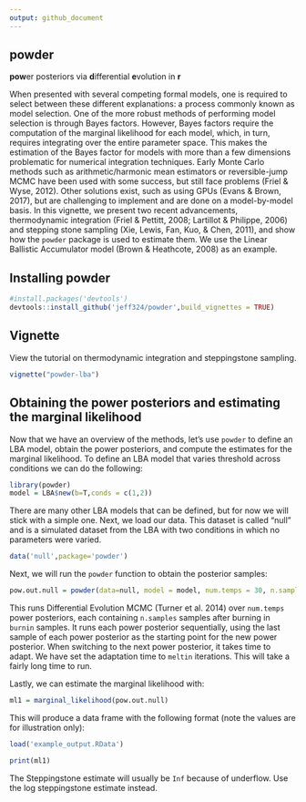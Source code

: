 ```yaml
---
output: github_document
---
```


<!-- README.md is generated from README.Rmd. Please edit that file -->

## powder
**pow**er posteriors via **d**ifferential **e**volution in **r**

When presented with several competing formal models, one is required to select between these different explanations: a process commonly known as model selection. One of the more robust methods of performing model selection is through Bayes factors. However, Bayes factors require the computation of the marginal likelihood for each model, which, in turn, requires integrating over the entire parameter space. This makes the estimation of the Bayes factor for models with more than a few dimensions problematic for numerical integration techniques. Early Monte Carlo methods such as arithmetic/harmonic mean estimators or reversible-jump MCMC have been used with some success, but still face problems (Friel & Wyse, 2012). Other solutions exist, such as using GPUs (Evans & Brown, 2017), but are challenging to implement and are done on a model-by-model basis. In this vignette, we present two recent advancements, thermodynamic integration (Friel & Pettitt, 2008; Lartillot & Philippe, 2006) and stepping stone sampling (Xie, Lewis, Fan, Kuo, & Chen, 2011), and show how the `powder` package is used to estimate them. We use the Linear Ballistic Accumulator model (Brown & Heathcote, 2008) as an example.

## Installing powder

```r
#install.packages('devtools')
devtools::install_github('jeff324/powder',build_vignettes = TRUE)
```

## Vignette

View the tutorial on thermodynamic integration and steppingstone sampling.

```r
vignette("powder-lba")
```

## Obtaining the power posteriors and estimating the marginal likelihood
Now that we have an overview of the methods, let's use `powder` to define an LBA model, obtain the power posteriors, and compute the estimates for the marginal likelihood. To define an LBA model that varies threshold across conditions we can do the following:

```r
library(powder)
model = LBA$new(b=T,conds = c(1,2))
```

There are many other LBA models that can be defined, but for now we will stick with a simple one. Next, we load our data. This dataset is called "null" and is a simulated dataset from the LBA with two conditions in which no parameters were varied.

```r
data('null',package='powder')
```

Next, we will run the `powder` function to obtain the posterior samples:

```r
pow.out.null = powder(data=null, model = model, num.temps = 30, n.samples = 500, burnin=1000, meltin=250)
```

This runs Differential Evolution MCMC (Turner et al. 2014) over `num.temps` power posteriors, each containing `n.samples` samples after burning in `burnin` samples. It runs each power posterior sequentially, using the last sample of each power posterior as the starting point for the new power posterior. When switching to the next power posterior, it takes time to adapt. We have set the adaptation time to `meltin` iterations. This will take a fairly long time to run. 

Lastly, we can estimate the marginal likelihood with:

```r
ml1 = marginal_likelihood(pow.out.null)
```

This will produce a data frame with the following format (note the values are for illustration only):

```r
load('example_output.RData')
```

```r
print(ml1)
```

The Steppingstone estimate will usually be `Inf` because of underflow. Use the log steppingstone estimate instead.
